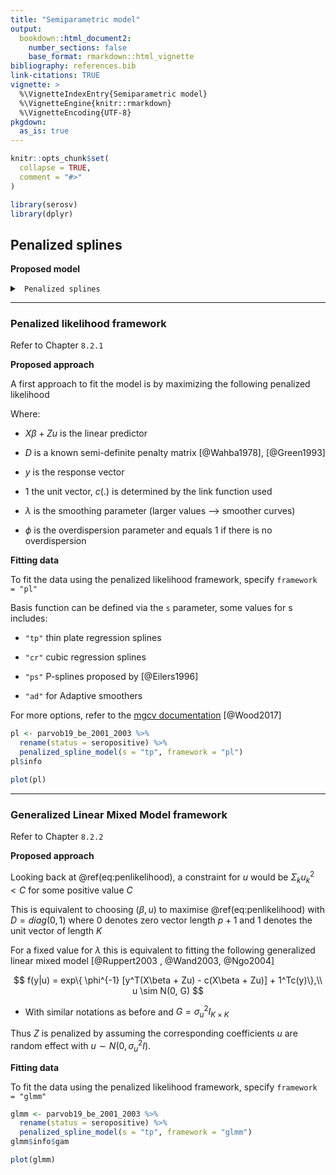 ```yaml
---
title: "Semiparametric model"
output: 
  bookdown::html_document2:
    number_sections: false
    base_format: rmarkdown::html_vignette
bibliography: references.bib
link-citations: TRUE
vignette: >
  %\VignetteIndexEntry{Semiparametric model}
  %\VignetteEngine{knitr::rmarkdown}
  %\VignetteEncoding{UTF-8}
pkgdown:
  as_is: true
---
```


```r
knitr::opts_chunk$set(
  collapse = TRUE,
  comment = "#>"
)
```

```r
library(serosv)
library(dplyr)
```

## Penalized splines {#sec-penalized-splines}

**Proposed model**

```{=html}
<details>
  <summary> <code> Penalized splines </code> </summary>
```
A general model relating the prevalence to age can be written as a GLM

$$
g(P(Y_i = 1| a _i)) = g(\pi(a_i)) = \eta(a_i)
$$

-   Where $g$ is the link function and $\eta$ is the linear predictor

The linear predictor can be estimated semi-parametrically using penalized spline with truncated power basis functions of degree $p$ and fixed knots $\kappa_1,..., \kappa_k$ as followed

$$
\eta(a_i) = \beta_0 + \beta_1a_i + ... + \beta_p a_i^p + \Sigma_{k=1}^ku_k(a_i - \kappa_k)^p_+
$$

-   Where

    $$
    (a_i - \kappa_k)^p_+ = \begin{cases} 
    0, & a_i \le \kappa_k \\ 
    (a_i - \kappa_k)^p, & a_i > \kappa_k
    \end{cases} $$

In matrix notation, the mean structure model for $\eta(a_i)$ becomes

$$
\eta = X\beta + Zu
$$

Where $\eta = [\eta(a_i) ... \eta(a_N) ]^T$, $\beta = [\beta_0 \beta_1 .... \beta_p]^T$, and $u = [u_1 u_2 ... u_k]^T$ are the regression with corresponding design matrices

$$
X = \begin{bmatrix}
1 & a_1 & a_1^2 & ... & a_1^p \\
1 & a_2 & a_2^2 & ... & a_2^p \\
\vdots & \vdots & \vdots & \dots & \vdots \\
1 & a_N & a_N^2 & ... & a_N^p
\end{bmatrix}, Z = \begin{bmatrix} 
(a_1 - \kappa_1 )_+^p & (a_1 - \kappa_2 )_+^p & \dots & (a_1 - \kappa_k)_+^p \\
(a_2 - \kappa_1 )_+^p & (a_2 - \kappa_2 )_+^p & \dots & (a_2 - \kappa_k)_+^p \\
\vdots & \vdots & \dots & \vdots \\
(a_N - \kappa_1 )_+^p & (a_N - \kappa_2 )_+^p & \dots & (a_N - \kappa_k)_+^p
\end{bmatrix}
$$

FOI can then be derived as

$$
\hat{\lambda}(a_i) = [\hat{\beta_1} , 2\hat{\beta_2}a_i, ..., p \hat{\beta} a_i ^{p-1} + \Sigma^k_{k=1} p \hat{u}_k(a_i - \kappa_k)^{p-1}_+] \delta(\hat{\eta}(a_i))
$$

-   Where $\delta(.)$ is determined by the link function use in the model

</details>

------------------------------------------------------------------------

### Penalized likelihood framework

Refer to Chapter `8.2.1`

**Proposed approach**

A first approach to fit the model is by maximizing the following penalized likelihood

```{=tex}
\begin{equation}
\phi^{-1}[y^T(X\beta + Zu ) -  1^Tc(X\beta + Zu )] - \frac{1}{2}\lambda^2 
\begin{bmatrix} \beta \\u \end{bmatrix}^T D\begin{bmatrix} \beta \\u \end{bmatrix}

(\#eq:penlikelihood)
\end{equation}
```
Where:

-   $X\beta + Zu$ is the linear predictor

-   $D$ is a known semi-definite penalty matrix [@Wahba1978], [@Green1993]

-   $y$ is the response vector

-   1 the unit vector, $c(.)$ is determined by the link function used

-   $\lambda$ is the smoothing parameter (larger values --\> smoother curves)

-   $\phi$ is the overdispersion parameter and equals 1 if there is no overdispersion

**Fitting data**

To fit the data using the penalized likelihood framework, specify `framework = "pl"`

Basis function can be defined via the `s` parameter, some values for s includes:

-   `"tp"` thin plate regression splines

-   `"cr"` cubic regression splines

-   `"ps"` P-splines proposed by [@Eilers1996]

-   `"ad"` for Adaptive smoothers

For more options, refer to the [mgcv documentation](https://stat.ethz.ch/R-manual/R-devel/library/mgcv/html/smooth.terms.html) [@Wood2017]

```r
pl <- parvob19_be_2001_2003 %>% 
  rename(status = seropositive) %>% 
  penalized_spline_model(s = "tp", framework = "pl") 
pl$info
```

```r
plot(pl)
```

------------------------------------------------------------------------

### Generalized Linear Mixed Model framework

Refer to Chapter `8.2.2`

**Proposed approach**

Looking back at \@ref(eq:penlikelihood), a constraint for $u$ would be $\Sigma_ku_k^2 < C$ for some positive value $C$

This is equivalent to choosing $(\beta, u)$ to maximise \@ref(eq:penlikelihood) with $D = diag(0, 1)$ where $0$ denotes zero vector length $p+1$ and 1 denotes the unit vector of length $K$

For a fixed value for $\lambda$ this is equivalent to fitting the following generalized linear mixed model [@Ruppert2003 , @Wand2003, @Ngo2004]

$$
f(y|u) = exp\{ \phi^{-1} [y^T(X\beta + Zu) - c(X\beta + Zu)] + 1^Tc(y)\},\\
u \sim N(0, G) 
$$

-   With similar notations as before and $G = \sigma^2_uI_{K \times K}$

Thus $Z$ is penalized by assuming the corresponding coefficients $u$ are random effect with $u \sim N(0, \sigma^2_uI)$.

**Fitting data**

To fit the data using the penalized likelihood framework, specify `framework = "glmm"`

```r
glmm <- parvob19_be_2001_2003 %>% 
  rename(status = seropositive) %>% 
  penalized_spline_model(s = "tp", framework = "glmm") 
glmm$info$gam
```

```r
plot(glmm)
```
